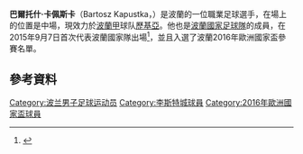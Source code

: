 {{expand|time=2016-06-23T01:32:11+00:00}}
{{noteTA
|G1=Football
|G2=uefa
}}
{{Infobox football biography
| name = 巴爾托什·卡佩斯卡<br/> Bartosz Kapustka
| image = 
| image_size = 
| caption = 
| fullname = Bartosz Kapustka<ref>{{cite web |url=https://www.premierleague.com/news/612828 |title=Updated squads for 2017/18 Premier League confirmed |publisher=Premier League |date=2 February 2018 |accessdate=11 February 2018 |archive-date=2018-02-09 |archive-url=https://web.archive.org/web/20180209234903/https://www.premierleague.com/news/612828 |dead-url=no }}</ref>
| birth_date = {{birth date and age|1996|12|23|df=y}}
| birth_place = [[波蘭|波蘭]][[塔爾努夫|塔爾努夫]]
| height = 1.79 m
| position = 中場
| currentclub = [[華沙萊吉亞足球俱樂部|歷基亞]]
| clubnumber = 67
| youthyears1 = {{0|0000}}–2010
| youthclubs1 = Tarnovia Tarnów
| youthyears2 = 2010–2011
| youthclubs2 = Hutnik Kraków
| youthyears3 = 2011–2012
| youthclubs3 = Tarnovia Tarnów
| youthyears4 = 2012–2014
| youthclubs4 = [[克拉科維亞足球俱樂部|克拉科維亞]]
| years1 = 2014–2016
| clubs1 = [[克拉科維亞足球俱樂部|克拉科維亞]]
| caps1 = 60
| goals1 = 6
| years2 = 2016–2020
| clubs2 = [[莱斯特城足球俱乐部|李斯特城]]
| caps2 = 0
| goals2 = 0
| years3 = 2017–2018
| clubs3 = → SC Freiburg II (loan)
| caps3 = 2
| goals3 = 0
| years4 = 2017–2018
| clubs4 = → [[弗赖堡体育俱乐部|弗賴堡]] (loan)
| caps4 = 7
| goals4 = 1
| years5 = 2018–2019
| clubs5 = → [[奧哈瓦里足球俱樂部|奧哈瓦里]] (loan)
| caps5 = 20
| goals5 = 3
| years6 = 2020-
| clubs6 = [[華沙萊吉亞足球俱樂部|歷基亞]]
| goals6 = 0
| caps6 = 0
| nationalyears1 = 2012
| nationalteam1 = 波蘭U17
| nationalcaps1 = 1
| nationalgoals1 = 0
| nationalyears2 = 2013–2014
| nationalteam2 = 波蘭U18
| nationalcaps2 = 5
| nationalgoals2 = 0
| nationalyears3 = 2014–2015
| nationalteam3 = 波蘭U19
| nationalcaps3 = 7
| nationalgoals3 = 1
| nationalyears4 = 2015
| nationalteam4 = 波蘭U20
| nationalcaps4 = 1
| nationalgoals4 = 0
| nationalyears5 = 2017–
| nationalteam5 = [[波蘭21歲以下國家足球隊|波蘭U21]]
| nationalcaps5 = 16
| nationalgoals5 = 1
| nationalyears6 = 2015–
| nationalteam6 = [[波蘭國家足球隊|波蘭]]
| nationalcaps6 = 14
| nationalgoals6 = 3
| club-update = 20:57, 13 August 2020 (UTC)
| nationalteam-update = 26 March 2019
}}

'''巴爾托什·卡佩斯卡'''（Bartosz Kapustka，{{bd|1996年|12月23日}}）是波蘭的一位職業足球選手，在場上的位置是中場，現效力於[[波蘭甲組足球聯賽|波蘭甲]]球队[[華沙萊吉亞足球俱樂部|歷基亞]]。他也是[[波蘭國家足球隊|波蘭國家足球隊]]的成員，在2015年9月7日首次代表波蘭國家隊出場<ref>{{cite news|last=Kozminski|first=Piotr|title=Lewandowski's Poland in for 'fierce fight'|url=http://www.uefa.com/uefaeuro/news/newsid=2279955.html|publisher=UEFA|date=8 September 2015|accessdate=13 June 2016|archive-date=2017-09-10|archive-url=https://web.archive.org/web/20170910222936/http://www.uefa.com/uefaeuro/news/newsid=2279955.html|dead-url=no}}</ref>，並且入選了波蘭2016年歐洲國家盃參賽名單。

==參考資料==
{{reflist}}

{{2016年歐洲國家盃波蘭參賽名單}}

{{DEFAULTSORT:Kapustka, Bartosz}}
[[Category:波兰男子足球运动员|Category:波兰男子足球运动员]]
[[Category:李斯特城球員|Category:李斯特城球員]]
[[Category:2016年歐洲國家盃球員|Category:2016年歐洲國家盃球員]]